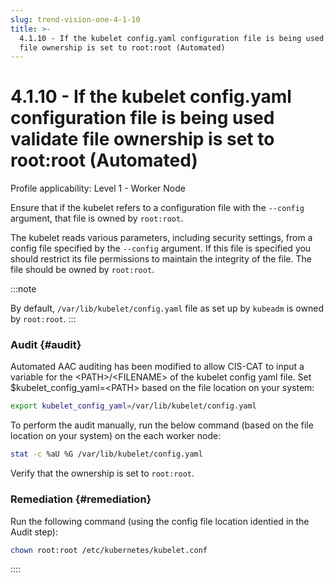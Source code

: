 ```yaml
---
slug: trend-vision-one-4-1-10
title: >-
  4.1.10 - If the kubelet config.yaml configuration file is being used validate
  file ownership is set to root:root (Automated)
---
```

# 4.1.10 - If the kubelet config.yaml configuration file is being used validate file ownership is set to root:root (Automated)

Profile applicability: Level 1 - Worker Node

Ensure that if the kubelet refers to a configuration file with the `--config` argument, that file is owned by `root:root`.

The kubelet reads various parameters, including security settings, from a config file specified by the `--config` argument. If this file is specified you should restrict its file permissions to maintain the integrity of the file. The file should be owned by `root:root`.

:::note

By default, `/var/lib/kubelet/config.yaml` file as set up by `kubeadm` is owned by `root:root`.
:::

### Audit {#audit}

Automated AAC auditing has been modified to allow CIS-CAT to input a variable for the \<PATH\>/\<FILENAME\> of the kubelet config yaml file. Set $kubelet_config_yaml=\<PATH\> based on the file location on your system:

```bash
export kubelet_config_yaml=/var/lib/kubelet/config.yaml
```

To perform the audit manually, run the below command (based on the file location on your system) on the each worker node:

```bash
stat -c %aU %G /var/lib/kubelet/config.yaml
```

Verify that the ownership is set to `root:root`.

### Remediation {#remediation}

Run the following command (using the config file location identied in the Audit step):

```bash
chown root:root /etc/kubernetes/kubelet.conf
```
::::
